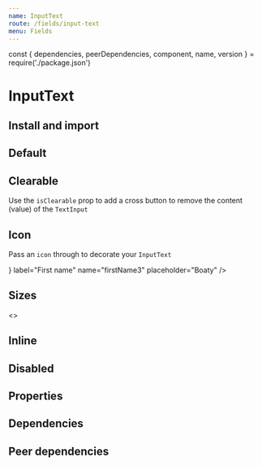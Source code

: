 ```yaml
---
name: InputText
route: /fields/input-text
menu: Fields
---
```


const { dependencies, peerDependencies, component, name, version } = require('./package.json')

# InputText

<TagVersion version={version} name={name} />

## Install and import

<Usage component={component} name={name} peerDependencies={peerDependencies} />

## Default

<Playground>
  <Form initialValues={{}}>
    <ConnectedField
      name="firstName"
      component={InputText}
      placeholder="Boaty"
      label="First name"
      required
    />
  </Form>
</Playground>

## Clearable

Use the `isClearable` prop to add a cross button to remove the content (value) of the `TextInput`

<Playground>
  <Form initialValues={{ firstName2: 'Trevor' }}>
    <ConnectedField
      component={InputText}
      isClearable
      label="First name"
      name="firstName2"
      placeholder="Boaty"
    />
  </Form>
</Playground>

## Icon

Pass an `icon` through to decorate your `InputText`

<Playground>
  <Form initialValues={{}}>
    <ConnectedField
      component={InputText}
      icon={<AvatarIcon color="nude.500" />}
      label="First name"
      name="firstName3"
      placeholder="Boaty"
    />
  </Form>
</Playground>

## Sizes

<Playground>
  <Form initialValues={{}}>
    <>
      <ConnectedField
        component={InputText}
        label="I'm a small sized field"
        mb="xl"
        name="small"
        placeholder="Placeholder"
        size="sm"
      />
      <ConnectedField
        component={InputText}
        label="I'm a medium sized field"
        mb="xl"
        name="medium"
        placeholder="Placeholder"
        size="md"
      />
      <ConnectedField
        component={InputText}
        label="I'm a large sized field which is my default size"
        mb="xl"
        name="large"
        placeholder="Placeholder"
      />
    </>
  </Form>
</Playground>

## Inline

<Playground>
  <Form initialValues={{ firstName4: 'Trevor' }}>
    <ConnectedField
      component={InputText}
      disabled
      flexDirection="row"
      label="First name"
      name="firstName4"
      placeholder="Boaty"
      required
    />
  </Form>
</Playground>

## Disabled

<Playground>
  <Form initialValues={{ firstName5: 'Trevor' }}>
    <ConnectedField
      component={InputText}
      disabled
      label="First name"
      name="firstName5"
      placeholder="Boaty"
      required
    />
  </Form>
</Playground>

## Properties

<Props of={InputText} />

## Dependencies

<Dependencies dependencies={dependencies} />

## Peer dependencies

<Dependencies dependencies={peerDependencies} />
